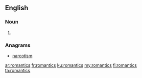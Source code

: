 ==English==

===Noun===
{{head|en|noun plural form}}

# {{plural of|romantic|lang=en}}

===Anagrams===
* [[narcotism#English|narcotism]]

[[ar:romantics]]
[[fr:romantics]]
[[ku:romantics]]
[[my:romantics]]
[[fi:romantics]]
[[ta:romantics]]
